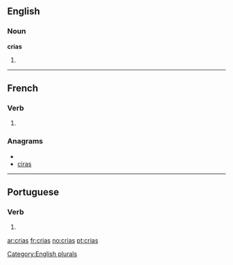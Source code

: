 ==English==

===Noun===
'''crias'''

# {{plural of|[[cria]]}}

[[Category:English plurals]]

----

==French==

===Verb===
{{fr-verb-form}}

# {{form of|[[second-person|Second-person]] [[singular]] [[past historic]]|[[crier#French|crier]]|lang=French}}

===Anagrams===
* {{alphagram|acirs}}
* [[ciras#French|ciras]]

----

==Portuguese==

===Verb===
{{pt-verb form}}

# {{pt-verb form of|[[criar]]|ar|indicative|present|singular|second}}

[[ar:crias]]
[[fr:crias]]
[[no:crias]]
[[pt:crias]]